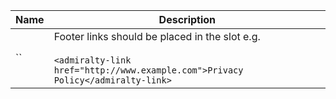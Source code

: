 
| Name | Description |
| --- | --- |
| `` | Footer links should be placed in the slot e.g.<br /><br />`<admiralty-link href="http://www.example.com">Privacy Policy</admiralty-link>` |

